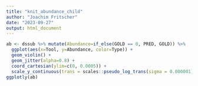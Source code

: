 ```yaml
---
title: "knit_abundance_child"
author: "Joachim Fritscher"
date: "2023-09-27"
output: html_document
---
```


```r

ab <- dssub %>% mutate(Abundance=if_else(GOLD == 0, PRED, GOLD)) %>%
  ggplot(aes(x=Tool, y=Abundance, color=Type)) +
  geom_violin() +
  geom_jitter(alpha=0.8) + 
  coord_cartesian(ylim=c(0, 0.0005)) + 
  scale_y_continuous(trans = scales::pseudo_log_trans(sigma = 0.000001))
ggplotly(ab)

```

